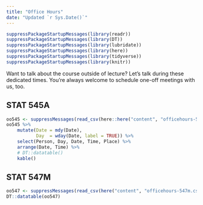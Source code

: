 ```yaml
---
title: "Office Hours"
date: "Updated `r Sys.Date()`"
---
```


```r
suppressPackageStartupMessages(library(readr))
suppressPackageStartupMessages(library(DT))
suppressPackageStartupMessages(library(lubridate))
suppressPackageStartupMessages(library(here))
suppressPackageStartupMessages(library(tidyverse))
suppressPackageStartupMessages(library(knitr))
```

Want to talk about the course outside of lecture? Let's talk during these dedicated times. You're always welcome to schedule one-off meetings with us, too.

## STAT 545A

```r
oo545 <- suppressMessages(read_csv(here::here("content", "officehours-545a.csv")))
oo545 %>% 
	mutate(Date = mdy(Date),
		   Day  = wday(Date, label = TRUE)) %>% 
	select(Person, Day, Date, Time, Place) %>% 
	arrange(Date, Time) %>% 
	# DT::datatable()
	kable()
```

## STAT 547M

```r
oo547 <- suppressMessages(read_csv(here("content", "officehours-547m.csv")))
DT::datatable(oo547)
```
